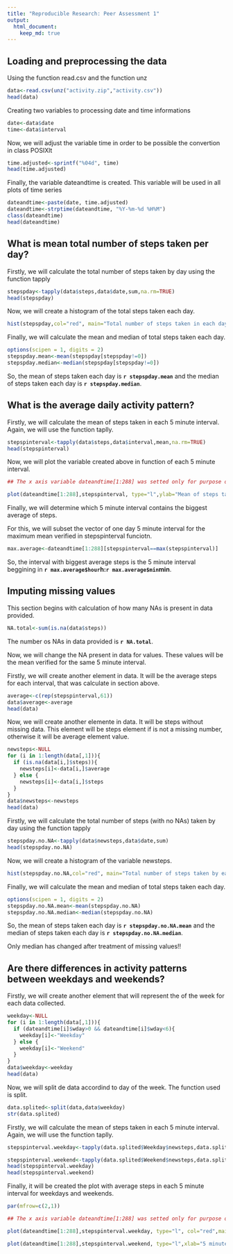 ```yaml
---
title: "Reproducible Research: Peer Assessment 1"
output: 
  html_document:
    keep_md: true
---
```



## Loading and preprocessing the data
Using the function read.csv and the function unz

```r
data<-read.csv(unz("activity.zip","activity.csv"))
head(data)
```

Creating two variables to processing date and time informations
```r
date<-data$date
time<-data$interval
```

Now, we will adjust the variable time in order to be possible the convertion in class POSIXlt

```r
time.adjusted<-sprintf("%04d", time)
head(time.adjusted)
```

Finally, the variable dateandtime is created. This variable will be used in all plots of time series
```r
dateandtime<-paste(date, time.adjusted)
dateandtime<-strptime(dateandtime, "%Y-%m-%d %H%M")
class(dateandtime)
head(dateandtime)
```

## What is mean total number of steps taken per day?

Firstly, we will calculate the total number of steps taken by day using the function tapply
```r
stepspday<-tapply(data$steps,data$date,sum,na.rm=TRUE)
head(stepspday)
```

Now, we will create a histogram of the total steps taken each day.
```r
hist(stepspday,col="red", main="Total number of steps taken in each day",xlab="Total stpes")
```

Finally, we will  calculate the mean and median of total steps taken each day.
```r
options(scipen = 1, digits = 2)
stepspday.mean<-mean(stepspday[stepspday!=0])
stepspday.median<-median(stepspday[stepspday!=0])
```
So, the mean of steps taken each day is **`r stepspday.mean`** and the median of steps taken each day is **`r stepspday.median`**.

## What is the average daily activity pattern?

Firstly, we will calculate the mean of steps taken in each 5 minute interval. Again, we will use the function taplly.
```r
stepspinterval<-tapply(data$steps,data$interval,mean,na.rm=TRUE)
head(stepspinterval)
```

Now, we will plot the variable created above in function of each 5 minute interval.
```r

## The x axis variable dateandtime[1:288] was setted only for purpose of visualisation. The subset 1:288 is exactly one day of measured data.

plot(dateandtime[1:288],stepspinterval, type="l",ylab="Mean of steps taken in 5 minute interval", xlab="5 minute interval along 24 h", col="red", main="Average daily activity")
```

Finally, we will determine which 5 minute interval contains the biggest average of steps. 

For this, we will subset the vector of one day 5 minute interval for the maximum mean verified in stepspinterval funciotn.
```r
max.average<-dateandtime[1:288][stepspinterval==max(stepspinterval)]
```

So, the interval with biggest average steps is the 5 minute interval beggining in **`r max.average$hour`h:`r max.average$min`min**.

## Imputing missing values

This section begins with calculation of how many NAs is present in data provided.
```r
NA.total<-sum(is.na(data$steps))
```
The number os NAs in data provided is **`r NA.total`**.

Now, we will change the NA present in data for values. These values will be the mean verified for the same 5 minute interval.

Firstly, we will create another element in data. It will be the average steps for each interval, that was calculate in section above.
```r
average<-c(rep(stepspinterval,61))
data$average<-average
head(data)
```

Now, we will create another elemente in data. It will be steps without missing data. This element will be steps element if is not a missing number, otherwise it will be average element value.
```r
newsteps<-NULL
for (i in 1:length(data[,1])){
  if (is.na(data[i,]$steps)){
    newsteps[i]<-data[i,]$average
  } else {
    newsteps[i]<-data[i,]$steps
  }
}
data$newsteps<-newsteps
head(data)
```

Firstly, we will calculate the total number of steps (with no NAs) taken by day using the function tapply
```r
stepspday.no.NA<-tapply(data$newsteps,data$date,sum)
head(stepspday.no.NA)
```

Now, we will create a histogram of the variable newsteps.
```r
hist(stepspday.no.NA,col="red", main="Total number of steps taken by each day (no NAs)",xlab="Total stpes")
```

Finally, we will  calculate the mean and median of total steps taken each day.
```r
options(scipen = 1, digits = 2)
stepspday.no.NA.mean<-mean(stepspday.no.NA)
stepspday.no.NA.median<-median(stepspday.no.NA)
```
So, the mean of steps taken each day is **`r stepspday.no.NA.mean`** and the median of steps taken each day is **`r stepspday.no.NA.median`**.

Only median has changed after treatment of missing values!!

## Are there differences in activity patterns between weekdays and weekends?

Firstly, we will create another element that will represent the of the week for each data collected.
```r
weekday<-NULL
for (i in 1:length(data[,1])){
  if (dateandtime[i]$wday>0 && dateandtime[i]$wday<6){
    weekday[i]<-"Weekday"
  } else {
    weekday[i]<-"Weekend"
  }
}
data$weekday<-weekday
head(data)
```

Now, we will split de data accordind to day of the week. The function used is split.
```r
data.splited<-split(data,data$weekday)
str(data.splited)
```

Firstly, we will calculate the mean of steps taken in each 5 minute interval. Again, we will use the function taplly.
```r
stepspinterval.weekday<-tapply(data.splited$Weekday$newsteps,data.splited$Weekday$interval,mean)

stepspinterval.weekend<-tapply(data.splited$Weekend$newsteps,data.splited$Weekend$interval,mean)
head(stepspinterval.weekday)
head(stepspinterval.weekend)
```

Finally, it will be created the plot with average steps in each 5 minute interval for weekdays and weekends.
```r
par(mfrow=c(2,1))

## The x axis variable dateandtime[1:288] was setted only for purpose of visualisation. The subset 1:288 is exactly one day of measured data.

plot(dateandtime[1:288],stepspinterval.weekday, type="l", col="red",main="Weekdays", ylim=c(0,300),xlab="",ylab="Average number of steps")

plot(dateandtime[1:288],stepspinterval.weekend, type="l",xlab="5 minute interval along 24 h", col="red", main="Weekend",ylim=c(0,300),ylab="Average number of steps taken")
```

